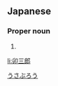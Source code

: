 ==Japanese==
{{ja-kanjitab|う|さぶ|ろう|yomi=ko}}

===Proper noun===
{{ja-pos|proper|うさぶろう}}

# {{given name|male|lang=ja}}

[[Category:Japanese male given names|うさぶろう]]

[[li:卯三郎]]